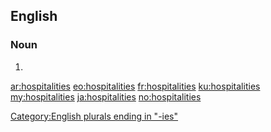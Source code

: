 ==English==

===Noun===
{{head|en|noun plural form}}

# {{plural of|hospitality|lang=en}}

[[Category:English plurals ending in "-ies"]]

[[ar:hospitalities]]
[[eo:hospitalities]]
[[fr:hospitalities]]
[[ku:hospitalities]]
[[my:hospitalities]]
[[ja:hospitalities]]
[[no:hospitalities]]